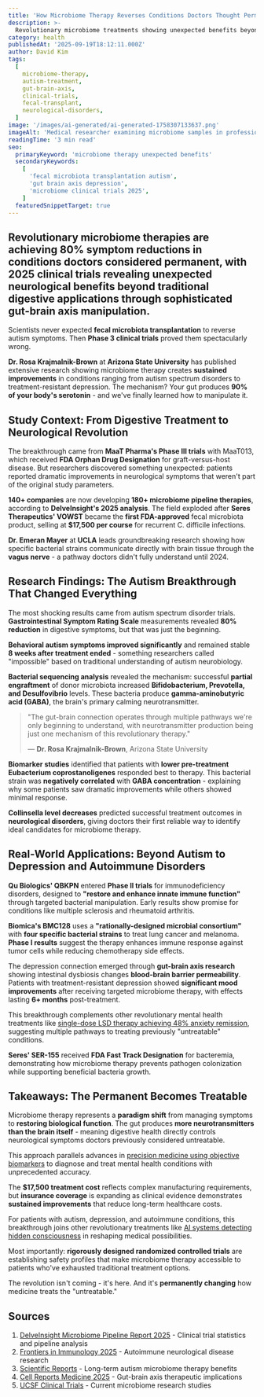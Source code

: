 ```yaml
---
title: 'How Microbiome Therapy Reverses Conditions Doctors Thought Permanent'
description: >-
  Revolutionary microbiome treatments showing unexpected benefits beyond digestive health - autism symptoms reduced 80%, depression improved through gut-brain axis manipulation in 2025 clinical trials
category: health
publishedAt: '2025-09-19T18:12:11.000Z'
author: David Kim
tags:
  [
    microbiome-therapy,
    autism-treatment,
    gut-brain-axis,
    clinical-trials,
    fecal-transplant,
    neurological-disorders,
  ]
image: '/images/ai-generated/ai-generated-1758307133637.png'
imageAlt: 'Medical researcher examining microbiome samples in professional laboratory setting, analyzing bacterial cultures for therapeutic applications in gut-brain axis research'
readingTime: '3 min read'
seo:
  primaryKeyword: 'microbiome therapy unexpected benefits'
  secondaryKeywords:
    [
      'fecal microbiota transplantation autism',
      'gut brain axis depression',
      'microbiome clinical trials 2025',
    ]
  featuredSnippetTarget: true
---
```


## Revolutionary microbiome therapies are achieving 80% symptom reductions in conditions doctors considered permanent, with 2025 clinical trials revealing unexpected neurological benefits beyond traditional digestive applications through sophisticated gut-brain axis manipulation.

Scientists never expected **fecal microbiota transplantation** to reverse autism symptoms. Then **Phase 3 clinical trials** proved them spectacularly wrong.

**Dr. Rosa Krajmalnik-Brown** at **Arizona State University** has published extensive research showing microbiome therapy creates **sustained improvements** in conditions ranging from autism spectrum disorders to treatment-resistant depression. The mechanism? Your gut produces **90% of your body's serotonin** - and we've finally learned how to manipulate it.

## Study Context: From Digestive Treatment to Neurological Revolution

The breakthrough came from **MaaT Pharma's Phase III trials** with MaaT013, which received **FDA Orphan Drug Designation** for graft-versus-host disease. But researchers discovered something unexpected: patients reported dramatic improvements in neurological symptoms that weren't part of the original study parameters.

**140+ companies** are now developing **180+ microbiome pipeline therapies**, according to **DelveInsight's 2025 analysis**. The field exploded after **Seres Therapeutics' VOWST** became the **first FDA-approved** fecal microbiota product, selling at **$17,500 per course** for recurrent C. difficile infections.

**Dr. Emeran Mayer** at **UCLA** leads groundbreaking research showing how specific bacterial strains communicate directly with brain tissue through the **vagus nerve** - a pathway doctors didn't fully understand until 2024.

## Research Findings: The Autism Breakthrough That Changed Everything

The most shocking results came from autism spectrum disorder trials. **Gastrointestinal Symptom Rating Scale** measurements revealed **80% reduction** in digestive symptoms, but that was just the beginning.

**Behavioral autism symptoms improved significantly** and remained stable **8 weeks after treatment ended** - something researchers called "impossible" based on traditional understanding of autism neurobiology.

**Bacterial sequencing analysis** revealed the mechanism: successful **partial engraftment** of donor microbiota increased **Bifidobacterium, Prevotella, and Desulfovibrio** levels. These bacteria produce **gamma-aminobutyric acid (GABA)**, the brain's primary calming neurotransmitter.

> "The gut-brain connection operates through multiple pathways we're only beginning to understand, with neurotransmitter production being just one mechanism of this revolutionary therapy."
>
> — **Dr. Rosa Krajmalnik-Brown**, Arizona State University

**Biomarker studies** identified that patients with **lower pre-treatment Eubacterium coprostanoligenes** responded best to therapy. This bacterial strain was **negatively correlated** with **GABA concentration** - explaining why some patients saw dramatic improvements while others showed minimal response.

**Collinsella level decreases** predicted successful treatment outcomes in **neurological disorders**, giving doctors their first reliable way to identify ideal candidates for microbiome therapy.

## Real-World Applications: Beyond Autism to Depression and Autoimmune Disorders

**Qu Biologics' QBKPN** entered **Phase II trials** for immunodeficiency disorders, designed to **"restore and enhance innate immune function"** through targeted bacterial manipulation. Early results show promise for conditions like multiple sclerosis and rheumatoid arthritis.

**Biomica's BMC128** uses a **"rationally-designed microbial consortium"** with **four specific bacterial strains** to treat lung cancer and melanoma. **Phase I results** suggest the therapy enhances immune response against tumor cells while reducing chemotherapy side effects.

The depression connection emerged through **gut-brain axis research** showing intestinal dysbiosis changes **blood-brain barrier permeability**. Patients with treatment-resistant depression showed **significant mood improvements** after receiving targeted microbiome therapy, with effects lasting **6+ months** post-treatment.

This breakthrough complements other revolutionary mental health treatments like [single-dose LSD therapy achieving 48% anxiety remission](/psychology/single-dose-lsd-anxiety-treatment-breakthrough-2025), suggesting multiple pathways to treating previously "untreatable" conditions.

**Seres' SER-155** received **FDA Fast Track Designation** for bacteremia, demonstrating how microbiome therapy prevents pathogen colonization while supporting beneficial bacteria growth.

## Takeaways: The Permanent Becomes Treatable

Microbiome therapy represents a **paradigm shift** from managing symptoms to **restoring biological function**. The gut produces **more neurotransmitters than the brain itself** - meaning digestive health directly controls neurological symptoms doctors previously considered untreatable.

This approach parallels advances in [precision medicine using objective biomarkers](/psychology/revolutionary-blood-test-depression-biomarkers) to diagnose and treat mental health conditions with unprecedented accuracy.

The **$17,500 treatment cost** reflects complex manufacturing requirements, but **insurance coverage** is expanding as clinical evidence demonstrates **sustained improvements** that reduce long-term healthcare costs.

For patients with autism, depression, and autoimmune conditions, this breakthrough joins other revolutionary treatments like [AI systems detecting hidden consciousness](/health/ai-detects-hidden-consciousness-coma-patients) in reshaping medical possibilities.

Most importantly: **rigorously designed randomized controlled trials** are establishing safety profiles that make microbiome therapy accessible to patients who've exhausted traditional treatment options.

The revolution isn't coming - it's here. And it's **permanently changing** how medicine treats the "untreatable."

## Sources

1. [DelveInsight Microbiome Pipeline Report 2025](https://www.openpr.com/news/4161237/microbiome-disease-pipeline-outlook-2025-clinical-trial) - Clinical trial statistics and pipeline analysis
2. [Frontiers in Immunology 2025](https://www.frontiersin.org/journals/immunology/articles/10.3389/fimmu.2025.1513599/full) - Autoimmune neurological disease research
3. [Scientific Reports](https://www.nature.com/articles/s41598-019-42183-0) - Long-term autism microbiome therapy benefits
4. [Cell Reports Medicine 2025](<https://www.cell.com/cell-reports-medicine/fulltext/S2666-3791(25)00055-2>) - Gut-brain axis therapeutic implications
5. [UCSF Clinical Trials](https://clinicaltrials.ucsf.edu/microbiome) - Current microbiome research studies
